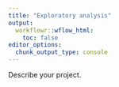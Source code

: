 ```yaml
---
title: "Exploratory analysis"
output:
  workflowr::wflow_html:
    toc: false
editor_options:
  chunk_output_type: console
---
```


Describe your project.
